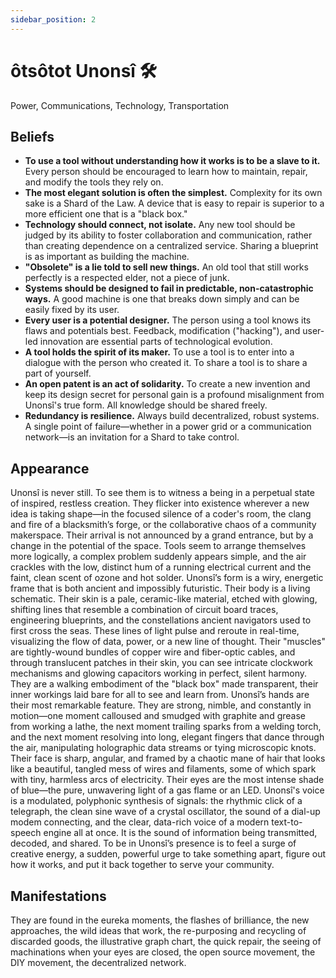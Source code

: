 ```yaml
---
sidebar_position: 2
---
```



# ôtsôtot Unonsî 🛠️

Power, Communications, Technology, Transportation

## Beliefs

- **To use a tool without understanding how it works is to be a slave to it.**
  Every person should be encouraged to learn how to maintain, repair, and modify
  the tools they rely on.
- **The most elegant solution is often the simplest.** Complexity for its own
  sake is a Shard of the Law. A device that is easy to repair is superior to a
  more efficient one that is a "black box."
- **Technology should connect, not isolate.** Any new tool should be judged by
  its ability to foster collaboration and communication, rather than creating
  dependence on a centralized service. Sharing a blueprint is as important as
  building the machine.
- **"Obsolete" is a lie told to sell new things.** An old tool that still works
  perfectly is a respected elder, not a piece of junk.
- **Systems should be designed to fail in predictable, non-catastrophic ways.**
  A good machine is one that breaks down simply and can be easily fixed by its
  user.
- **Every user is a potential designer.** The person using a tool knows its
  flaws and potentials best. Feedback, modification ("hacking"), and user-led
  innovation are essential parts of technological evolution.
- **A tool holds the spirit of its maker.** To use a tool is to enter into a
  dialogue with the person who created it. To share a tool is to share a part of
  yourself.
- **An open patent is an act of solidarity.** To create a new invention and keep
  its design secret for personal gain is a profound misalignment from Unonsî's
  true form. All knowledge should be shared freely.
- **Redundancy is resilience.** Always build decentralized, robust systems. A
  single point of failure—whether in a power grid or a communication network—is
  an invitation for a Shard to take control.

## Appearance

Unonsî is never still. To see them is to witness a being in a perpetual state of
inspired, restless creation. They flicker into existence wherever a new idea is
taking shape—in the focused silence of a coder's room, the clang and fire of a
blacksmith’s forge, or the collaborative chaos of a community makerspace. Their
arrival is not announced by a grand entrance, but by a change in the potential
of the space. Tools seem to arrange themselves more logically, a complex problem
suddenly appears simple, and the air crackles with the low, distinct hum of a
running electrical current and the faint, clean scent of ozone and hot solder.
Unonsî’s form is a wiry, energetic frame that is both ancient and impossibly
futuristic. Their body is a living schematic. Their skin is a pale, ceramic-like
material, etched with glowing, shifting lines that resemble a combination of
circuit board traces, engineering blueprints, and the constellations ancient
navigators used to first cross the seas. These lines of light pulse and reroute
in real-time, visualizing the flow of data, power, or a new line of thought.
Their "muscles" are tightly-wound bundles of copper wire and fiber-optic cables,
and through translucent patches in their skin, you can see intricate clockwork
mechanisms and glowing capacitors working in perfect, silent harmony. They are a
walking embodiment of the "black box" made transparent, their inner workings
laid bare for all to see and learn from. Unonsî’s hands are their most
remarkable feature. They are strong, nimble, and constantly in motion—one moment
calloused and smudged with graphite and grease from working a lathe, the next
moment trailing sparks from a welding torch, and the next moment resolving into
long, elegant fingers that dance through the air, manipulating holographic data
streams or tying microscopic knots. Their face is sharp, angular, and framed by
a chaotic mane of hair that looks like a beautiful, tangled mess of wires and
filaments, some of which spark with tiny, harmless arcs of electricity. Their
eyes are the most intense shade of blue—the pure, unwavering light of a gas
flame or an LED. Unonsî's voice is a modulated, polyphonic synthesis of signals:
the rhythmic click of a telegraph, the clean sine wave of a crystal oscillator,
the sound of a dial-up modem connecting, and the clear, data-rich voice of a
modern text-to-speech engine all at once. It is the sound of information being
transmitted, decoded, and shared. To be in Unonsî’s presence is to feel a surge
of creative energy, a sudden, powerful urge to take something apart, figure out
how it works, and put it back together to serve your community.

## Manifestations

They are found in the eureka moments, the flashes of brilliance, the new
approaches, the wild ideas that work, the re-purposing and recycling of
discarded goods, the illustrative graph chart, the quick repair, the seeing of
machinations when your eyes are closed, the open source movement, the DIY
movement, the decentralized network.

<HisyeoTooltip />